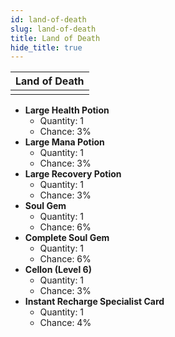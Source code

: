 ---
id: land-of-death
slug: land-of-death
title: Land of Death
hide_title: true
---


| Land of Death |
| :------------: |
| <MapIcon iconId="150"/> |

- **Large Health Potion**
	- Quantity: 1
	- Chance: 3%
- **Large Mana Potion**
	- Quantity: 1
	- Chance: 3%
- **Large Recovery Potion**
	- Quantity: 1
	- Chance: 3%
- **Soul Gem**
	- Quantity: 1
	- Chance: 6%
- **Complete Soul Gem**
	- Quantity: 1
	- Chance: 6%
- **Cellon (Level 6)**
	- Quantity: 1
	- Chance: 3%
- **Instant Recharge Specialist Card**
	- Quantity: 1
	- Chance: 4%

